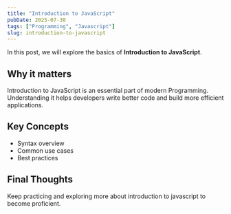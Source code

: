 ```yaml
---
title: "Introduction to JavaScript"
pubDate: 2025-07-30
tags: ["Programming", "Javascript"]
slug: introduction-to-javascript
---
```


In this post, we will explore the basics of **Introduction to JavaScript**.

## Why it matters

Introduction to JavaScript is an essential part of modern Programming. Understanding it helps developers write better code and build more efficient applications.

## Key Concepts

- Syntax overview
- Common use cases
- Best practices

## Final Thoughts

Keep practicing and exploring more about introduction to javascript to become proficient.
